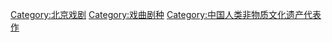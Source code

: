 {{Catnav|頁面分類|人文學科|艺术|表演藝術|戏曲|戏曲剧种}}
{{Catnav|頁面分類|人文學科|文学|戏剧|戏曲|戏曲剧种}}

{{catmore}}
{{Commonscat|Beijing Opera}}

[[Category:北京戏剧|Category:北京戏剧]]
[[Category:戏曲剧种|Category:戏曲剧种]]
[[Category:中国人类非物质文化遗产代表作|Category:中国人类非物质文化遗产代表作]]